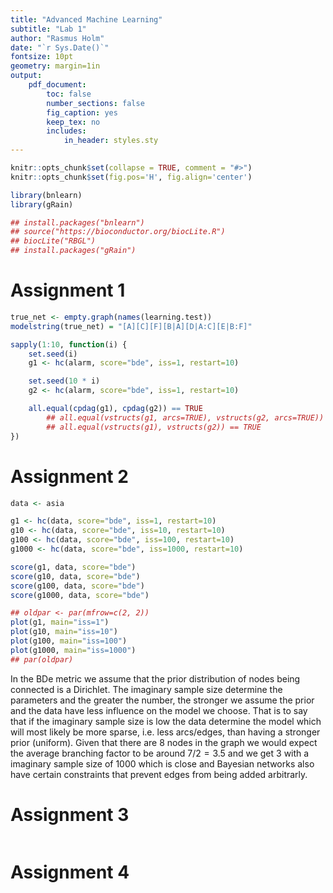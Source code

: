 ```yaml
---
title: "Advanced Machine Learning"
subtitle: "Lab 1"
author: "Rasmus Holm"
date: "`r Sys.Date()`"
fontsize: 10pt
geometry: margin=1in
output:
    pdf_document:
        toc: false
        number_sections: false
        fig_caption: yes
        keep_tex: no
        includes:
            in_header: styles.sty
---
```


```r
knitr::opts_chunk$set(collapse = TRUE, comment = "#>")
knitr::opts_chunk$set(fig.pos='H', fig.align='center')
```

```r
library(bnlearn)
library(gRain)

## install.packages("bnlearn")
## source("https://bioconductor.org/biocLite.R")
## biocLite("RBGL")
## install.packages("gRain")
```

# Assignment 1

```r
true_net <- empty.graph(names(learning.test))
modelstring(true_net) = "[A][C][F][B|A][D|A:C][E|B:F]"
```

```r
sapply(1:10, function(i) {
    set.seed(i)
    g1 <- hc(alarm, score="bde", iss=1, restart=10)

    set.seed(10 * i)
    g2 <- hc(alarm, score="bde", iss=1, restart=10)

    all.equal(cpdag(g1), cpdag(g2)) == TRUE
        ## all.equal(vstructs(g1, arcs=TRUE), vstructs(g2, arcs=TRUE)) == TRUE &&
        ## all.equal(vstructs(g1), vstructs(g2)) == TRUE
})
```

# Assignment 2

```r
data <- asia

g1 <- hc(data, score="bde", iss=1, restart=10)
g10 <- hc(data, score="bde", iss=10, restart=10)
g100 <- hc(data, score="bde", iss=100, restart=10)
g1000 <- hc(data, score="bde", iss=1000, restart=10)

score(g1, data, score="bde")
score(g10, data, score="bde")
score(g100, data, score="bde")
score(g1000, data, score="bde")
```

```r
## oldpar <- par(mfrow=c(2, 2))
plot(g1, main="iss=1")
plot(g10, main="iss=10")
plot(g100, main="iss=100")
plot(g1000, main="iss=1000")
## par(oldpar)
```

In the BDe metric we assume that the prior distribution of nodes being connected is a Dirichlet. The imaginary sample size determine the parameters and the greater the number, the stronger we assume the prior and the data have less influence on the model we choose. That is to say that if the imaginary sample size is low the data determine the model which will most likely be more sparse, i.e. less arcs/edges, than having a stronger prior (uniform). Given that there are 8 nodes in the graph we would expect the average branching factor to be around $7 / 2 = 3.5$ and we get $3$ with a imaginary sample size of 1000 which is close and Bayesian networks also have certain constraints that prevent edges from being added arbitrarly.

# Assignment 3

```r

```

# Assignment 4

```r

```
